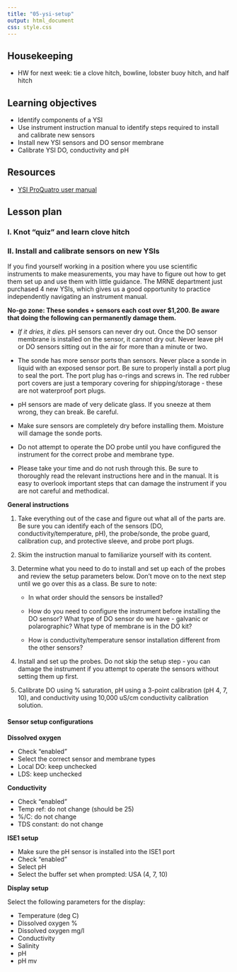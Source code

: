 ```yaml
---
title: "05-ysi-setup"
output: html_document
css: style.css
---
```


## Housekeeping

* HW for next week: tie a clove hitch, bowline, lobster buoy hitch, and half hitch


## Learning objectives

* Identify components of a YSI
* Use instrument instruction manual to identify steps required to install and calibrate new sensors
* Install new YSI sensors and DO sensor membrane
* Calibrate YSI DO, conductivity and pH

## Resources

* [YSI ProQuatro user manual](https://www.ysi.com/File%20Library/Documents/Manuals/606962-ProQuatro-User-Manual-English.pdf)

## Lesson plan

### I. Knot "quiz" and learn clove hitch

### II. Install and calibrate sensors on new YSIs

If you find yourself working in a position where you use scientific instruments to make measurements, you may have to figure out how to get them set up and use them with little guidance. The MRNE department just purchased 4 new YSIs, which gives us a good opportunity to practice independently navigating an instrument manual.

**No-go zone: These sondes + sensors each cost over $1,200. Be aware that doing the following can permanently damage them.**

* *If it dries, it dies.* pH sensors can never dry out. Once the DO sensor membrane is installed on the sensor, it cannot dry out. Never leave pH or DO sensors sitting out in the air for more than a minute or two.

* The sonde has more sensor ports than sensors. Never place a sonde in liquid with an exposed sensor port. Be sure to properly install a port plug to seal the port. The port plug has o-rings and screws in. The red rubber port covers are just a temporary covering for shipping/storage - these are not waterproof port plugs.

* pH sensors are made of very delicate glass. If you sneeze at them wrong, they can break. Be careful.

* Make sure sensors are completely dry before installing them. Moisture will damage the sonde ports.

* Do not attempt to operate the DO probe until you have configured the instrument for the correct probe and membrane type.

* Please take your time and do not rush through this. Be sure to thoroughly read the relevant instructions here and in the manual. It is easy to overlook important steps that can damage the instrument if you are not careful and methodical.

**General instructions**

1. Take everything out of the case and figure out what all of the parts are. Be sure you can identify each of the sensors (DO, conductivity/temperature, pH), the probe/sonde, the probe guard, calibration cup, and protective sleeve, and probe port plugs.

2. Skim the instruction manual to familiarize yourself with its content.

3. Determine what you need to do to install and set up each of the probes and review the setup parameters below. Don't move on to the next step until we go over this as a class. Be sure to note:

    * In what order should the sensors be installed?

    * How do you need to configure the instrument before installing the DO sensor? What type of DO sensor do we have - galvanic or polarographic? What type of membrane is in the DO kit?

    * How is conductivity/temperature sensor installation different from the other sensors?

4. Install and set up the probes. Do not skip the setup step - you can damage the instrument if you attempt to operate the sensors without setting them up first.

5. Calibrate DO using % saturation, pH using a 3-point calibration (pH 4, 7, 10), and conductivity using 10,000 uS/cm conductivity calibration solution.

#### Sensor setup configurations

**Dissolved oxygen**

  * Check "enabled"
  * Select the correct sensor and membrane types
  * Local DO: keep unchecked
  * LDS: keep unchecked

**Conductivity**

  * Check "enabled"
  * Temp ref: do not change (should be 25)
  * %/C: do not change
  * TDS constant: do not change


**ISE1 setup**

  * Make sure the pH sensor is installed into the ISE1 port
  * Check "enabled"
  * Select pH
  * Select the buffer set when prompted: USA (4, 7, 10)

**Display setup**

Select the following parameters for the display:

  * Temperature (deg C)
  * Dissolved oxygen %
  * Dissolved oxygen mg/l
  * Conductivity
  * Salinity
  * pH
  * pH mv


